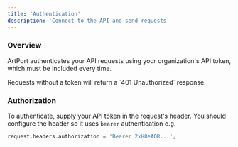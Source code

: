 ```yaml
---
title: 'Authentication'
description: 'Connect to the API and send requests'
---
```


### Overview

ArtPort authenticates your API requests using your organization's API token, which must be included every time.

<Warning>
    Requests without a token will return a `401 Unauthorized` response.
</Warning>

### Authorization

To authenticate, supply your API token in the request's header. You should configure the header so it uses `bearer` authentication e.g.

```php
request.headers.authorization = 'Bearer 2xH8eAQR...';
```